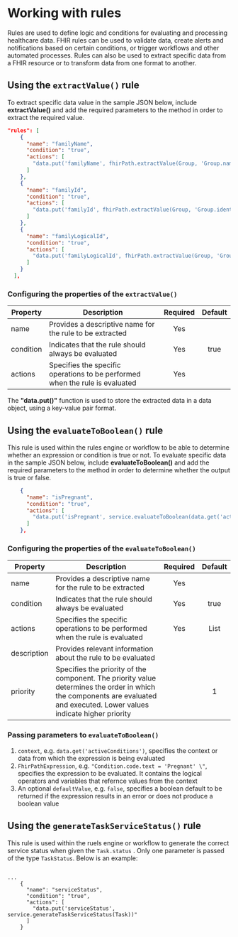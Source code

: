 # Working with rules

Rules are used to define logic and conditions for evaluating and processing healthcare data. FHIR rules can be used to validate data, create alerts and notifications based on certain conditions, or trigger workflows and other automated processes.
Rules can also be used to extract specific data from a FHIR resource or to transform data from one format to another.

## Using the `extractValue()` rule

To extract specific data value in the sample JSON below, include **extractValue()** and add the required parameters to the method in order to extract the required value.

``` json
"rules": [
    {
      "name": "familyName",
      "condition": "true",
      "actions": [
        "data.put('familyName', fhirPath.extractValue(Group, 'Group.name'))"
      ]
    },
    {
      "name": "familyId",
      "condition": "true",
      "actions": [
        "data.put('familyId', fhirPath.extractValue(Group, 'Group.identifier[0].value'))"
      ]
    },
    {
      "name": "familyLogicalId",
      "condition": "true",
      "actions": [
        "data.put('familyLogicalId', fhirPath.extractValue(Group, 'Group.id'))"
      ]
    }
  ],
```

### Configuring the properties of the `extractValue()`

|Property | Description | Required | Default |
|--|--|:--:|:--:|
name | Provides a descriptive name for the rule to be extracted | Yes | |
condition | Indicates that the rule should always be evaluated | Yes | true |
actions | Specifies the specific operations to be performed when the rule is evaluated | Yes | |

The **"data.put()"** function is used to store the extracted data in a data object, using a key-value pair format.

## Using the `evaluateToBoolean()` rule

This rule is used within the rules engine or workflow to be able to determine whether an expression or condition is true or not. To evaluate specific data in the sample JSON below, include **evaluateToBoolean()** and add the required parameters to the method in order to determine whether the output is true or false.

``` json
    {
      "name": "isPregnant",
      "condition": "true",
      "actions": [
        "data.put('isPregnant', service.evaluateToBoolean(data.get('activeConditions'), \"Condition.code.text = 'Pregnant' \", false))"
      ]  
    },
```   

### Configuring the properties of the `evaluateToBoolean()`

|Property | Description | Required | Default |
|--|--|:--:|:--:|
name | Provides a descriptive name for the rule to be extracted | Yes | |
condition | Indicates that the rule should always be evaluated | Yes | true |
actions | Specifies the specific operations to be performed when the rule is evaluated | Yes | List |
description | Provides relevant information about the rule to be evaluated | | |
priority | Specifies the priority of the component. The priority value determines the order in which the components are evaluated and executed. Lower values indicate higher priority | | 1 |

### Passing parameters to `evaluateToBoolean()`

1. `context`, e.g. `data.get('activeConditions')`, specifies the context or data from which the expression is being evaluated
2. `FhirPathExpression`, e.g. `"Condition.code.text = 'Pregnant' \"`, specifies the expression to be evaluated. It contains the logical operators and variables that refernce values from the context
3. An optional `defaultValue`, e.g. `false`, specifies a boolean default to be returned if the expression results in an error or does not produce a boolean value


## Using the `generateTaskServiceStatus()` rule

This rule is used within the ruels engine or workflow to generate the correct service status when given the `Task.status` . Only one parameter is passed of the type `TaskStatus`. Below is an example:

```

...
    {
      "name": "serviceStatus",
      "condition": "true",
      "actions": [
        "data.put('serviceStatus', service.generateTaskServiceStatus(Task))"
      ]
    }
```
